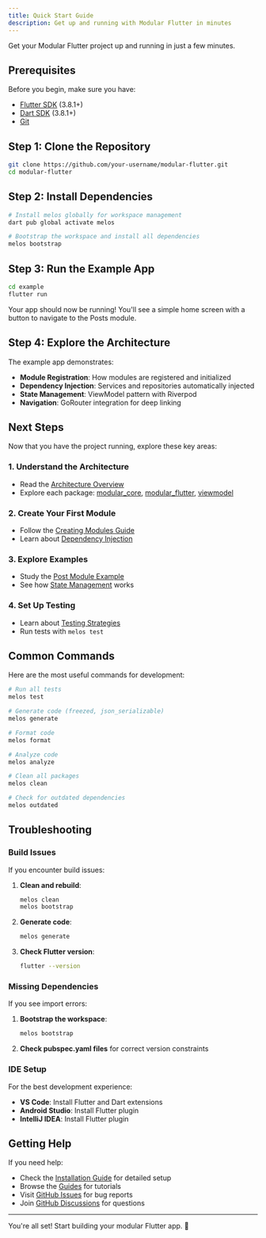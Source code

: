 ```yaml
---
title: Quick Start Guide
description: Get up and running with Modular Flutter in minutes
---
```


Get your Modular Flutter project up and running in just a few minutes.

## Prerequisites

Before you begin, make sure you have:

- [Flutter SDK](https://flutter.dev/docs/get-started/install) (3.8.1+)
- [Dart SDK](https://dart.dev/get-dart) (3.8.1+)
- [Git](https://git-scm.com/)

## Step 1: Clone the Repository

```bash
git clone https://github.com/your-username/modular-flutter.git
cd modular-flutter
```

## Step 2: Install Dependencies

```bash
# Install melos globally for workspace management
dart pub global activate melos

# Bootstrap the workspace and install all dependencies
melos bootstrap
```

## Step 3: Run the Example App

```bash
cd example
flutter run
```

Your app should now be running! You'll see a simple home screen with a button to navigate to the Posts module.

## Step 4: Explore the Architecture

The example app demonstrates:

- **Module Registration**: How modules are registered and initialized
- **Dependency Injection**: Services and repositories automatically injected
- **State Management**: ViewModel pattern with Riverpod
- **Navigation**: GoRouter integration for deep linking

## Next Steps

Now that you have the project running, explore these key areas:

### 1. **Understand the Architecture**

- Read the [Architecture Overview](/architecture/overview)
- Explore each package: [modular_core](/architecture/modular-core), [modular_flutter](/architecture/modular-flutter), [viewmodel](/architecture/viewmodel)

### 2. **Create Your First Module**

- Follow the [Creating Modules Guide](/guides/creating-modules)
- Learn about [Dependency Injection](/guides/dependency-injection)

### 3. **Explore Examples**

- Study the [Post Module Example](/examples/post-module)
- See how [State Management](/guides/state-management) works

### 4. **Set Up Testing**

- Learn about [Testing Strategies](/guides/testing)
- Run tests with `melos test`

## Common Commands

Here are the most useful commands for development:

```bash
# Run all tests
melos test

# Generate code (freezed, json_serializable)
melos generate

# Format code
melos format

# Analyze code
melos analyze

# Clean all packages
melos clean

# Check for outdated dependencies
melos outdated
```

## Troubleshooting

### Build Issues

If you encounter build issues:

1. **Clean and rebuild**:

   ```bash
   melos clean
   melos bootstrap
   ```

2. **Generate code**:

   ```bash
   melos generate
   ```

3. **Check Flutter version**:
   ```bash
   flutter --version
   ```

### Missing Dependencies

If you see import errors:

1. **Bootstrap the workspace**:

   ```bash
   melos bootstrap
   ```

2. **Check pubspec.yaml files** for correct version constraints

### IDE Setup

For the best development experience:

- **VS Code**: Install Flutter and Dart extensions
- **Android Studio**: Install Flutter plugin
- **IntelliJ IDEA**: Install Flutter plugin

## Getting Help

If you need help:

- Check the [Installation Guide](/installation) for detailed setup
- Browse the [Guides](/guides/creating-modules) for tutorials
- Visit [GitHub Issues](https://github.com/your-username/modular-flutter/issues) for bug reports
- Join [GitHub Discussions](https://github.com/your-username/modular-flutter/discussions) for questions

---

You're all set! Start building your modular Flutter app. 🚀
